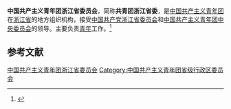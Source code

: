 {{Infobox PRCG
|机构名称 = 中国共产主义青年团<br />浙江省委员会
|标志1    = China Youth League logo.svg
|上级机构 = [[中国共产主义青年团中央委员会|中国共产主义青年团中央委员会]]
|机构类型 = [[人民团体|人民团体]]
|行政级别 = 正地厅级
|届数     = 
|任期始   = 
|职位1    = 书　记
|人员1    = [[朱林森|朱林森]]
|职位2    = 副书记
|人员2    = 
|人数2    =
|职位3    =
|人员3    =
|组织法规 = [[s:中国共产主义青年团章程|中国共产主义青年团章程]]
|中共上级 = [[中国共产党浙江省委员会|中国共产党浙江省委员会]]
|中共本级 = 中国共产党中国共产主义青年团浙江省委员会[[党组|党组]]
|场所1    =
|地址1    =
|邮编1    =
|电话1    =
|网站     =
|网址     =
|时期1    =
|机构1    =
|时期2    =
|机构2    =
}}
'''中国共产主义青年团浙江省委员会'''，简称'''共青团浙江省委'''，是[[中国共产主义青年团|中国共产主义青年团]]在[[浙江省|浙江省]]的地方组织机构，接受[[中国共产党浙江省委员会|中国共产党浙江省委员会]]和[[中国共产主义青年团中央委员会|中国共产主义青年团中央委员会]]的领导。主要负责[[青年|青年]]工作。<ref>{{Cite book|title=中华人民共和国职官志|author=何虎生, 李耀东, 向常福主编|publisher=中国社会出版社|year=2003|isbn=9787800883934|location=北京|pages=}}</ref>

== 参考文献 ==
{{Reflist}}

{{中华人民共和国各省级行政区|委员会|中国共产主义青年团|仅内地=yes}}

{{Authority control}}
[[Category:中国共产主义青年团浙江省委员会|]]
[[Category:中国共产主义青年团省级行政区委员会|Category:中国共产主义青年团省级行政区委员会]]
{{politic-stub}}